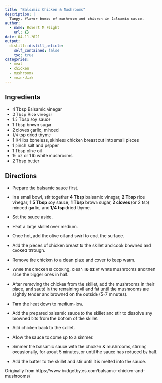 ```yaml
---
title: "Balsamic Chicken & Mushrooms"
description: |
  Tangy, flavor bombs of mushroom and chicken in Balsamic sauce.
author:
  - name: Robert M Flight
    url: {}
date: 04-11-2021
output:
  distill::distill_article:
    self_contained: false
    toc: true
categories: 
  - meat
  - chicken
  - mushrooms
  - main-dish
---
```


## Ingredients

* 4 Tbsp Balsamic vinegar
* 2 Tbsp Rice vinegar
* 1.5 Tbsp soy sauce
* 1 Tbsp brown sugar
* 2 cloves garlic, minced
* 1/4 tsp dried thyme
* 1 1/4 lbs boneless, skinless chicken breast cut into small pieces
* 1 pinch salt and pepper
* 1 Tbsp olive oil
* 16 oz or 1 lb white mushrooms
* 2 Tbsp butter

## Directions

* Prepare the balsamic sauce first. 
* In a small bowl, stir together **4 Tbsp** balsamic vinegar, **2 Tbsp** rice vinegar, **1.5 Tbsp** soy sauce, **1 Tbsp** brown sugar, **2 cloves** (or 2 tsp) minced garlic, and **1/4 tsp** dried thyme. 
* Set the sauce aside.

* Heat a large skillet over medium. 
* Once hot, add the olive oil and swirl to coat the surface. 
* Add the pieces of chicken breast to the skillet and cook browned and cooked through. 
* Remove the chicken to a clean plate and cover to keep warm.

* While the chicken is cooking, clean **16 oz** of white mushrooms and then slice the bigger ones in half. 
* After removing the chicken from the skillet, add the mushrooms in their place, and sauté in the remaining oil and fat until the mushrooms are slightly tender and browned on the outside (5-7 minutes).

* Turn the heat down to medium-low. 
* Add the prepared balsamic sauce to the skillet and stir to dissolve any browned bits from the bottom of the skillet. 
* Add chicken back to the skillet.
* Allow the sauce to come up to a simmer. 
* Simmer the balsamic sauce with the chicken & mushrooms, stirring occasionally, for about 5 minutes, or until the sauce has reduced by half.
* Add the butter to the skillet and stir until it is melted into the sauce. 

Originally from https://www.budgetbytes.com/balsamic-chicken-and-mushrooms/
